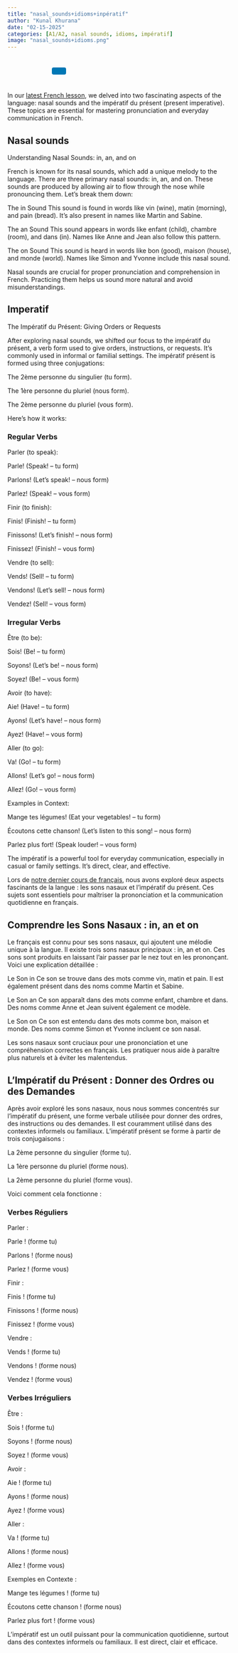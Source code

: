 ```yaml
---
title: "nasal_sounds+idioms+inpératif"
author: "Kunal Khurana"
date: "02-15-2025"
categories: [A1/A2, nasal sounds, idioms, impératif]
image: "nasal_sounds+idioms.png"
---
```


<div style="text-align: left; padding: 10px;">
  <a href="mailto:info@frenchwithkunal.ca" target="_blank" style="margin: 0 10px; color: #000;"><i class="fas fa-envelope fa-lg"></i></a>
  <a href="https://www.instagram.com/kunal.khurana7" target="_blank" style="margin: 0 10px; color: #E1306C;"><i class="fab fa-instagram fa-lg"></i></a>
  <a href="https://frenchwithkunal.ca" target="_blank" style="margin: 0 10px; color: #0077b5;"><i class="fas fa-globe fa-lg"></i></a>
  <a href="https://whatsapp.com/channel/0029Vb57n2e7dmegpjYpyi3V" target="_blank" style="margin: 0 10px; color: #25D366;"><i class="fab fa-whatsapp fa-lg"></i></a>
  <button onclick="copyLink()" style="background-color: #0077b5; color: white; padding: 8px 16px; border: none; border-radius: 4px; cursor: pointer; margin-left: 10px;">
    <i class="fas fa-copy"></i> 
  </button>
  <span id="copy-message" style="margin-left: 10px; color: green; display: none;">Link copied!</span>
</div>

<script>
  function copyLink() {
    // Get the current page URL
    const url = window.location.href;
    
    // Copy the URL to the clipboard
    navigator.clipboard.writeText(url).then(() => {
      // Show a confirmation message
      const message = document.getElementById("copy-message");
      message.style.display = "inline";
      setTimeout(() => {
        message.style.display = "none";
      }, 2000); // Hide the message after 2 seconds
    });
  }
</script>



::: {.content-visible when-profile="english"}

In our [latest French lesson](https://drive.google.com/file/d/1UD3_-TVeg8Kbqp3WwYykWKA69q3Ka6re/view?usp=drive_link), we delved into two fascinating aspects of the language: nasal sounds and the impératif du présent (present imperative). These topics are essential for mastering pronunciation and everyday communication in French.

## Nasal sounds

Understanding Nasal Sounds: in, an, and on

French is known for its nasal sounds, which add a unique melody to the language. There are three primary nasal sounds: in, an, and on. These sounds are produced by allowing air to flow through the nose while pronouncing them. Let’s break them down:

The in Sound
This sound is found in words like vin (wine), matin (morning), and pain (bread). It’s also present in names like Martin and Sabine.

The an Sound
This sound appears in words like enfant (child), chambre (room), and dans (in). Names like Anne and Jean also follow this pattern.

The on Sound
This sound is heard in words like bon (good), maison (house), and monde (world). Names like Simon and Yvonne include this nasal sound.

Nasal sounds are crucial for proper pronunciation and comprehension in French. Practicing them helps us sound more natural and avoid misunderstandings.

## Imperatif

The Impératif du Présent: Giving Orders or Requests

After exploring nasal sounds, we shifted our focus to the impératif du présent, a verb form used to give orders, instructions, or requests. It’s commonly used in informal or familial settings. The impératif présent is formed using three conjugations:

The 2ème personne du singulier (tu form).

The 1ère personne du pluriel (nous form).

The 2ème personne du pluriel (vous form).

Here’s how it works:

### Regular Verbs

Parler (to speak):

Parle! (Speak! – tu form)

Parlons! (Let’s speak! – nous form)

Parlez! (Speak! – vous form)

Finir (to finish):

Finis! (Finish! – tu form)

Finissons! (Let’s finish! – nous form)

Finissez! (Finish! – vous form)

Vendre (to sell):

Vends! (Sell! – tu form)

Vendons! (Let’s sell! – nous form)

Vendez! (Sell! – vous form)

### Irregular Verbs

Être (to be):

Sois! (Be! – tu form)

Soyons! (Let’s be! – nous form)

Soyez! (Be! – vous form)

Avoir (to have):

Aie! (Have! – tu form)

Ayons! (Let’s have! – nous form)

Ayez! (Have! – vous form)

Aller (to go):

Va! (Go! – tu form)

Allons! (Let’s go! – nous form)

Allez! (Go! – vous form)

Examples in Context:

Mange tes légumes! (Eat your vegetables! – tu form)

Écoutons cette chanson! (Let’s listen to this song! – nous form)

Parlez plus fort! (Speak louder! – vous form)

The impératif is a powerful tool for everyday communication, especially in casual or family settings. It’s direct, clear, and effective.


:::


::: {.content-visible when-profile="french"}

Lors de [notre dernier cours de français](https://drive.google.com/file/d/1UD3_-TVeg8Kbqp3WwYykWKA69q3Ka6re/view?usp=drive_link), nous avons exploré deux aspects fascinants de la langue : les sons nasaux et l’impératif du présent. Ces sujets sont essentiels pour maîtriser la prononciation et la communication quotidienne en français.

## Comprendre les Sons Nasaux : in, an et on

Le français est connu pour ses sons nasaux, qui ajoutent une mélodie unique à la langue. Il existe trois sons nasaux principaux : in, an et on. Ces sons sont produits en laissant l’air passer par le nez tout en les prononçant. Voici une explication détaillée :

Le Son in
Ce son se trouve dans des mots comme vin, matin et pain. Il est également présent dans des noms comme Martin et Sabine.

Le Son an
Ce son apparaît dans des mots comme enfant, chambre et dans. Des noms comme Anne et Jean suivent également ce modèle.

Le Son on
Ce son est entendu dans des mots comme bon, maison et monde. Des noms comme Simon et Yvonne incluent ce son nasal.

Les sons nasaux sont cruciaux pour une prononciation et une compréhension correctes en français. Les pratiquer nous aide à paraître plus naturels et à éviter les malentendus.

## L’Impératif du Présent : Donner des Ordres ou des Demandes

Après avoir exploré les sons nasaux, nous nous sommes concentrés sur l’impératif du présent, une forme verbale utilisée pour donner des ordres, des instructions ou des demandes. Il est couramment utilisé dans des contextes informels ou familiaux. L’impératif présent se forme à partir de trois conjugaisons :

La 2ème personne du singulier (forme tu).

La 1ère personne du pluriel (forme nous).

La 2ème personne du pluriel (forme vous).

Voici comment cela fonctionne :

### Verbes Réguliers

Parler :

Parle ! (forme tu)

Parlons ! (forme nous)

Parlez ! (forme vous)

Finir :

Finis ! (forme tu)

Finissons ! (forme nous)

Finissez ! (forme vous)

Vendre :

Vends ! (forme tu)

Vendons ! (forme nous)

Vendez ! (forme vous)

### Verbes Irréguliers

Être :

Sois ! (forme tu)

Soyons ! (forme nous)

Soyez ! (forme vous)

Avoir :

Aie ! (forme tu)

Ayons ! (forme nous)

Ayez ! (forme vous)

Aller :

Va ! (forme tu)

Allons ! (forme nous)

Allez ! (forme vous)

Exemples en Contexte :

Mange tes légumes ! (forme tu)

Écoutons cette chanson ! (forme nous)

Parlez plus fort ! (forme vous)

L’impératif est un outil puissant pour la communication quotidienne, surtout dans des contextes informels ou familiaux. Il est direct, clair et efficace.

:::
